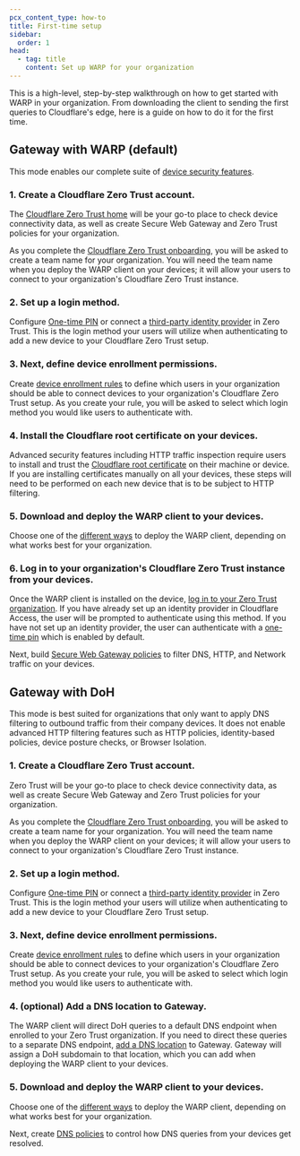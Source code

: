 ```yaml
---
pcx_content_type: how-to
title: First-time setup
sidebar:
  order: 1
head:
  - tag: title
    content: Set up WARP for your organization
---
```



This is a high-level, step-by-step walkthrough on how to get started with WARP in your organization. From downloading the client to sending the first queries to Cloudflare's edge, here is a guide on how to do it for the first time.

## Gateway with WARP (default)

This mode enables our complete suite of [device security features](/cloudflare-one/connections/connect-devices/warp/configure-warp/warp-modes).

### 1. Create a Cloudflare Zero Trust account.

The [Cloudflare Zero Trust home](https://one.dash.cloudflare.com/) will be your go-to place to check device connectivity data, as well as create Secure Web Gateway and Zero Trust policies for your organization.

As you complete the [Cloudflare Zero Trust onboarding](/cloudflare-one/setup/), you will be asked to create a <GlossaryTooltip term="team name">team name</GlossaryTooltip> for your organization. You will need the team name when you deploy the WARP client on your devices; it will allow your users to connect to your organization's Cloudflare Zero Trust instance.

### 2. Set up a login method.

Configure [One-time PIN](/cloudflare-one/identity/one-time-pin/) or connect a [third-party identity provider](/cloudflare-one/identity/idp-integration/) in Zero Trust. This is the login method your users will utilize when authenticating to add a new device to your Cloudflare Zero Trust setup.

### 3. Next, define device enrollment permissions.

Create [device enrollment rules](/cloudflare-one/connections/connect-devices/warp/deployment/device-enrollment/) to define which users in your organization should be able to connect devices to your organization's Cloudflare Zero Trust setup. As you create your rule, you will be asked to select which login method you would like users to authenticate with.

### 4. Install the Cloudflare root certificate on your devices.

Advanced security features including HTTP traffic inspection require users to install and trust the [Cloudflare root certificate](/cloudflare-one/connections/connect-devices/user-side-certificates/) on their machine or device. If you are installing certificates manually on all your devices, these steps will need to be performed on each new device that is to be subject to HTTP filtering.

### 5. Download and deploy the WARP client to your devices.

Choose one of the [different ways](/cloudflare-one/connections/connect-devices/warp/deployment/) to deploy the WARP client, depending on what works best for your organization.

### 6. Log in to your organization's Cloudflare Zero Trust instance from your devices.

Once the WARP client is installed on the device, [log in to your Zero Trust organization](/cloudflare-one/connections/connect-devices/warp/deployment/manual-deployment/). If you have already set up an identity provider in Cloudflare Access, the user will be prompted to authenticate using this method. If you have not set up an identity provider, the user can authenticate with a [one-time pin](/cloudflare-one/identity/one-time-pin/) which is enabled by default.

Next, build [Secure Web Gateway policies](/cloudflare-one/policies/gateway/) to filter DNS, HTTP, and Network traffic on your devices.

## Gateway with DoH

This mode is best suited for organizations that only want to apply DNS filtering to outbound traffic from their company devices. It does not enable advanced HTTP filtering features such as HTTP policies, identity-based policies, device posture checks, or Browser Isolation.

### 1. Create a Cloudflare Zero Trust account.

Zero Trust will be your go-to place to check device connectivity data, as well as create Secure Web Gateway and Zero Trust policies for your organization.

As you complete the [Cloudflare Zero Trust onboarding](/cloudflare-one/setup/), you will be asked to create a <GlossaryTooltip term="team name">team name</GlossaryTooltip> for your organization. You will need the team name when you deploy the WARP client on your devices; it will allow your users to connect to your organization's Cloudflare Zero Trust instance.

### 2. Set up a login method.

Configure [One-time PIN](/cloudflare-one/identity/one-time-pin/) or connect a [third-party identity provider](/cloudflare-one/identity/idp-integration/) in Zero Trust. This is the login method your users will utilize when authenticating to add a new device to your Cloudflare Zero Trust setup.

### 3. Next, define device enrollment permissions.

Create [device enrollment rules](/cloudflare-one/connections/connect-devices/warp/deployment/device-enrollment/) to define which users in your organization should be able to connect devices to your organization's Cloudflare Zero Trust setup. As you create your rule, you will be asked to select which login method you would like users to authenticate with.

### 4. (optional) Add a DNS location to Gateway.

The WARP client will direct DoH queries to a default DNS endpoint when enrolled to your Zero Trust organization. If you need to direct these queries to a separate DNS endpoint, [add a DNS location](/cloudflare-one/connections/connect-devices/agentless/dns/locations/) to Gateway. Gateway will assign a <GlossaryTooltip term="DoH subdomain">DoH subdomain</GlossaryTooltip> to that location, which you can add when deploying the WARP client to your devices.

### 5. Download and deploy the WARP client to your devices.

Choose one of the [different ways](/cloudflare-one/connections/connect-devices/warp/deployment/) to deploy the WARP client, depending on what works best for your organization.

Next, create [DNS policies](/cloudflare-one/policies/gateway/dns-policies/) to control how DNS queries from your devices get resolved.

